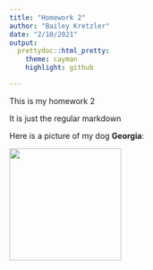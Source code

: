 ```yaml
---
title: "Homework 2"
author: "Bailey Kretzler"
date: "2/10/2021"
output: 
  prettydoc::html_pretty:
    theme: cayman
    highlight: github

---
```


This is my homework 2

It is just the regular markdown

Here is a picture of my dog **Georgia**:


<img src="georgia.jpg" width = "200" height ="200" />




